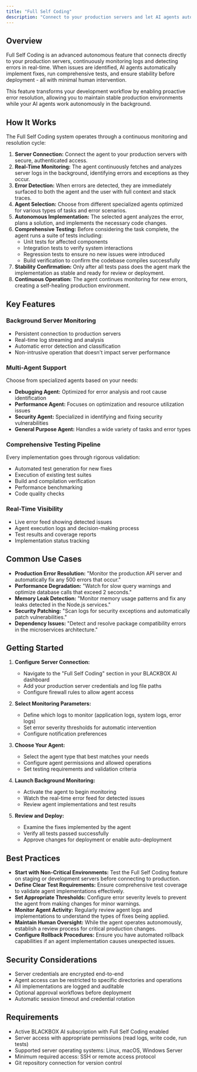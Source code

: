 ```yaml
---
title: "Full Self Coding"
description: "Connect to your production servers and let AI agents autonomously monitor, debug, and fix errors in real-time with comprehensive testing."
---
```


## Overview

Full Self Coding is an advanced autonomous feature that connects directly to your production servers, continuously monitoring logs and detecting errors in real-time. When issues are identified, AI agents automatically implement fixes, run comprehensive tests, and ensure stability before deployment - all with minimal human intervention.

This feature transforms your development workflow by enabling proactive error resolution, allowing you to maintain stable production environments while your AI agents work autonomously in the background.

## How It Works

The Full Self Coding system operates through a continuous monitoring and resolution cycle:

1.  **Server Connection:** Connect the agent to your production servers with secure, authenticated access.
2.  **Real-Time Monitoring:** The agent continuously fetches and analyzes server logs in the background, identifying errors and exceptions as they occur.
3.  **Error Detection:** When errors are detected, they are immediately surfaced to both the agent and the user with full context and stack traces.
4.  **Agent Selection:** Choose from different specialized agents optimized for various types of tasks and error scenarios.
5.  **Autonomous Implementation:** The selected agent analyzes the error, plans a solution, and implements the necessary code changes.
6.  **Comprehensive Testing:** Before considering the task complete, the agent runs a suite of tests including:
    - Unit tests for affected components
    - Integration tests to verify system interactions
    - Regression tests to ensure no new issues were introduced
    - Build verification to confirm the codebase compiles successfully
7.  **Stability Confirmation:** Only after all tests pass does the agent mark the implementation as stable and ready for review or deployment.
8.  **Continuous Operation:** The agent continues monitoring for new errors, creating a self-healing production environment.

## Key Features

### Background Server Monitoring
- Persistent connection to production servers
- Real-time log streaming and analysis
- Automatic error detection and classification
- Non-intrusive operation that doesn't impact server performance

### Multi-Agent Support
Choose from specialized agents based on your needs:
- **Debugging Agent:** Optimized for error analysis and root cause identification
- **Performance Agent:** Focuses on optimization and resource utilization issues
- **Security Agent:** Specialized in identifying and fixing security vulnerabilities
- **General Purpose Agent:** Handles a wide variety of tasks and error types

### Comprehensive Testing Pipeline
Every implementation goes through rigorous validation:
- Automated test generation for new fixes
- Execution of existing test suites
- Build and compilation verification
- Performance benchmarking
- Code quality checks

### Real-Time Visibility
- Live error feed showing detected issues
- Agent execution logs and decision-making process
- Test results and coverage reports
- Implementation status tracking

## Common Use Cases

-   **Production Error Resolution:** "Monitor the production API server and automatically fix any 500 errors that occur."
-   **Performance Degradation:** "Watch for slow query warnings and optimize database calls that exceed 2 seconds."
-   **Memory Leak Detection:** "Monitor memory usage patterns and fix any leaks detected in the Node.js services."
-   **Security Patching:** "Scan logs for security exceptions and automatically patch vulnerabilities."
-   **Dependency Issues:** "Detect and resolve package compatibility errors in the microservices architecture."

## Getting Started

1.  **Configure Server Connection:**
    - Navigate to the "Full Self Coding" section in your BLACKBOX AI dashboard
    - Add your production server credentials and log file paths
    - Configure firewall rules to allow agent access

2.  **Select Monitoring Parameters:**
    - Define which logs to monitor (application logs, system logs, error logs)
    - Set error severity thresholds for automatic intervention
    - Configure notification preferences

3.  **Choose Your Agent:**
    - Select the agent type that best matches your needs
    - Configure agent permissions and allowed operations
    - Set testing requirements and validation criteria

4.  **Launch Background Monitoring:**
    - Activate the agent to begin monitoring
    - Watch the real-time error feed for detected issues
    - Review agent implementations and test results

5.  **Review and Deploy:**
    - Examine the fixes implemented by the agent
    - Verify all tests passed successfully
    - Approve changes for deployment or enable auto-deployment

## Best Practices

-   **Start with Non-Critical Environments:** Test the Full Self Coding feature on staging or development servers before connecting to production.
-   **Define Clear Test Requirements:** Ensure comprehensive test coverage to validate agent implementations effectively.
-   **Set Appropriate Thresholds:** Configure error severity levels to prevent the agent from making changes for minor warnings.
-   **Monitor Agent Activity:** Regularly review agent logs and implementations to understand the types of fixes being applied.
-   **Maintain Human Oversight:** While the agent operates autonomously, establish a review process for critical production changes.
-   **Configure Rollback Procedures:** Ensure you have automated rollback capabilities if an agent implementation causes unexpected issues.

## Security Considerations

-   Server credentials are encrypted end-to-end
-   Agent access can be restricted to specific directories and operations
-   All implementations are logged and auditable
-   Optional approval workflows before deployment
-   Automatic session timeout and credential rotation

## Requirements

-   Active BLACKBOX AI subscription with Full Self Coding enabled
-   Server access with appropriate permissions (read logs, write code, run tests)
-   Supported server operating systems: Linux, macOS, Windows Server
-   Minimum required access: SSH or remote access protocol
-   Git repository connection for version control
